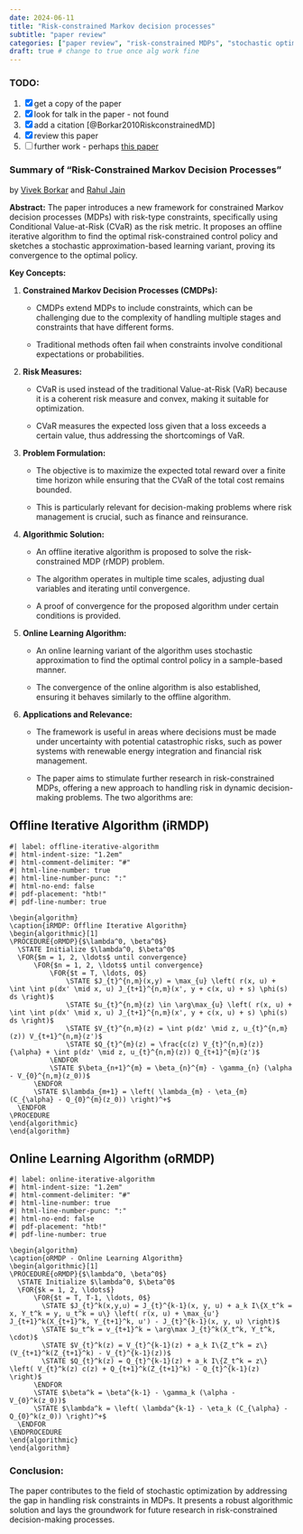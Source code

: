 ```yaml
---
date: 2024-06-11
title: "Risk-constrained Markov decision processes"
subtitle: "paper review"
categories: ["paper review", "risk-constrained MDPs", "stochastic optimization", "CVaR", "decision-making under uncertainty"]
draft: true # change to true once alg work fine
---
```


::: {.callout-caution collapse="true"}
### TODO:

1.  [x] get a copy of the paper
2.  [x] look for talk in the paper - not found
3.  [x] add a citation [@Borkar2010RiskconstrainedMD]
4.  [x] review this paper
5.  [ ] further work - perhaps [this paper](https://scholar.google.com/citations?view_op=view_citation&hl=en&user=Km1V8WwAAAAJ&citation_for_view=Km1V8WwAAAAJ:mB3voiENLucC)
:::

### Summary of "Risk-Constrained Markov Decision Processes"

by [Vivek Borkar](https://en.wikipedia.org/wiki/Vivek_Borkar) and [Rahul Jain](https://scholar.google.com/citations?user=NIj18UQAAAAJ&hl=en&oi=sra)

**Abstract:** The paper introduces a new framework for constrained Markov decision processes (MDPs) with risk-type constraints, specifically using Conditional Value-at-Risk (CVaR) as the risk metric. It proposes an offline iterative algorithm to find the optimal risk-constrained control policy and sketches a stochastic approximation-based learning variant, proving its convergence to the optimal policy.

**Key Concepts:**

1.  **Constrained Markov Decision Processes (CMDPs):**

    -   CMDPs extend MDPs to include constraints, which can be challenging due to the complexity of handling multiple stages and constraints that have different forms.

    -   Traditional methods often fail when constraints involve conditional expectations or probabilities.

2.  **Risk Measures:**

    -   CVaR is used instead of the traditional Value-at-Risk (VaR) because it is a coherent risk measure and convex, making it suitable for optimization.

    -   CVaR measures the expected loss given that a loss exceeds a certain value, thus addressing the shortcomings of VaR.

3.  **Problem Formulation:**

    -   The objective is to maximize the expected total reward over a finite time horizon while ensuring that the CVaR of the total cost remains bounded.

    -   This is particularly relevant for decision-making problems where risk management is crucial, such as finance and reinsurance.

4.  **Algorithmic Solution:**

    -   An offline iterative algorithm is proposed to solve the risk-constrained MDP (rMDP) problem.

    -   The algorithm operates in multiple time scales, adjusting dual variables and iterating until convergence.

    -   A proof of convergence for the proposed algorithm under certain conditions is provided.

5.  **Online Learning Algorithm:**

    -   An online learning variant of the algorithm uses stochastic approximation to find the optimal control policy in a sample-based manner.

    -   The convergence of the online algorithm is also established, ensuring it behaves similarly to the offline algorithm.

6.  **Applications and Relevance:**

    -   The framework is useful in areas where decisions must be made under uncertainty with potential catastrophic risks, such as power systems with renewable energy integration and financial risk management.

    -   The paper aims to stimulate further research in risk-constrained MDPs, offering a new approach to handling risk in dynamic decision-making problems. The two algorithms are:

## Offline Iterative Algorithm (iRMDP)


``` pseudocode
#| label: offline-iterative-algorithm
#| html-indent-size: "1.2em"
#| html-comment-delimiter: "#"
#| html-line-number: true
#| html-line-number-punc: ":"
#| html-no-end: false
#| pdf-placement: "htb!"
#| pdf-line-number: true

\begin{algorithm}
\caption{iRMDP: Offline Iterative Algorithm}
\begin{algorithmic}[1]
\PROCEDURE{oRMDP}{$\lambda^0, \beta^0$}
  \STATE Initialize $\lambda^0, $\beta^0$
  \FOR{$m = 1, 2, \ldots$ until convergence}
      \FOR{$n = 1, 2, \ldots$ until convergence}
          \FOR{$t = T, \ldots, 0$}
              \STATE $J_{t}^{n,m}(x,y) = \max_{u} \left( r(x, u) + \int \int p(dx' \mid x, u) J_{t+1}^{n,m}(x', y + c(x, u) + s) \phi(s) ds \right)$
              \STATE $u_{t}^{n,m}(z) \in \arg\max_{u} \left( r(x, u) + \int \int p(dx' \mid x, u) J_{t+1}^{n,m}(x', y + c(x, u) + s) \phi(s) ds \right)$
              \STATE $V_{t}^{n,m}(z) = \int p(dz' \mid z, u_{t}^{n,m}(z)) V_{t+1}^{n,m}(z')$
              \STATE $Q_{t}^{m}(z) = \frac{c(z) V_{t}^{n,m}(z)}{\alpha} + \int p(dz' \mid z, u_{t}^{n,m}(z)) Q_{t+1}^{m}(z')$
          \ENDFOR
          \STATE $\beta_{n+1}^{m} = \beta_{n}^{m} - \gamma_{n} (\alpha - V_{0}^{n,m}(z_0))$
      \ENDFOR
      \STATE $\lambda_{m+1} = \left( \lambda_{m} - \eta_{m} (C_{\alpha} - Q_{0}^{m}(z_0)) \right)^+$
  \ENDFOR
\PROCEDURE
\end{algorithmic}
\end{algorithm}
```


## Online Learning Algorithm (oRMDP)


``` pseudocode
#| label: online-iterative-algorithm
#| html-indent-size: "1.2em"
#| html-comment-delimiter: "#"
#| html-line-number: true
#| html-line-number-punc: ":"
#| html-no-end: false
#| pdf-placement: "htb!"
#| pdf-line-number: true

\begin{algorithm}
\caption{oRMDP - Online Learning Algorithm}
\begin{algorithmic}[1]
\PROCEDURE{oRMDP}{$\lambda^0, \beta^0$}
  \STATE Initialize $\lambda^0, $\beta^0$
  \FOR{$k = 1, 2, \ldots$}
      \FOR{$t = T, T-1, \ldots, 0$}
        \STATE $J_{t}^k(x,y,u) = J_{t}^{k-1}(x, y, u) + a_k I\{X_t^k = x, Y_t^k = y, u_t^k = u\} \left( r(x, u) + \max_{u'} J_{t+1}^k(X_{t+1}^k, Y_{t+1}^k, u') - J_{t}^{k-1}(x, y, u) \right)$
        \STATE $u_t^k = v_{t+1}^k = \arg\max J_{t}^k(X_t^k, Y_t^k, \cdot)$
        \STATE $V_{t}^k(z) = V_{t}^{k-1}(z) + a_k I\{Z_t^k = z\} (V_{t+1}^k(Z_{t+1}^k) - V_{t}^{k-1}(z))$
        \STATE $Q_{t}^k(z) = Q_{t}^{k-1}(z) + a_k I\{Z_t^k = z\} \left( V_{t}^k(z) c(z) + Q_{t+1}^k(Z_{t+1}^k) - Q_{t}^{k-1}(z) \right)$
      \ENDFOR
      \STATE $\beta^k = \beta^{k-1} - \gamma_k (\alpha - V_{0}^k(z_0))$
      \STATE $\lambda^k = \left( \lambda^{k-1} - \eta_k (C_{\alpha} - Q_{0}^k(z_0)) \right)^+$
  \ENDFOR
\ENDPROCEDURE
\end{algorithmic}
\end{algorithm}
```

### Conclusion:

The paper contributes to the field of stochastic optimization by addressing the gap in handling risk constraints in MDPs. It presents a robust algorithmic solution and lays the groundwork for future research in risk-constrained decision-making processes.
